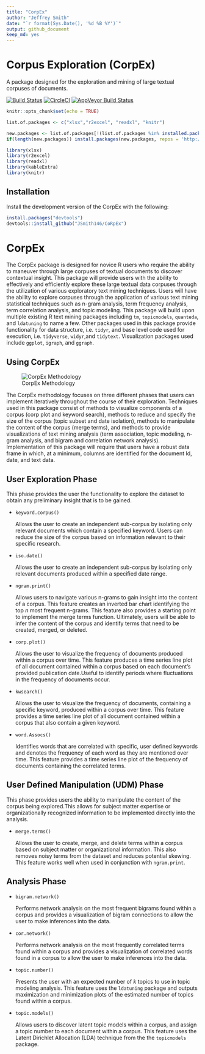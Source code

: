 ```yaml
---
title: "CorpEx"
author: "Jeffrey Smith"
date: "`r format(Sys.Date(), '%d %B %Y')`"
output: github_document
keep_md: yes
---
```

# Corpus Exploration (CorpEx)
A package designed for the exploration and mining of large textual corpuses of documents.

[![Build Status](https://travis-ci.org/JSmith146/CoRpEx.svg?branch=master)](https://travis-ci.org/JSmith146/CoRpEx)
[![CircleCI](https://circleci.com/gh/JSmith146/CoRpEx.svg?style=svg)](https://circleci.com/gh/JSmith146/CoRpEx)
[![AppVeyor Build Status](https://ci.appveyor.com/api/projects/status/github/JSmith146/CoRpEx?branch=master&svg=true)](https://ci.appveyor.com/project/JSmith146/CoRpEx)


<!--don't edit README.md go to README.Rmd instead-->
```r
knitr::opts_chunk$set(echo = TRUE)
```

```r
list.of.packages <- c("xlsx","r2excel", "readxl", "knitr")

new.packages <- list.of.packages[!(list.of.packages %in% installed.packages()[,"Package"])]
if(length(new.packages)) install.packages(new.packages, repos = 'http://cran.us.r-project.org')

library(xlsx)
library(r2excel)
library(readxl)
library(kableExtra)
library(knitr)
```


## Installation
Install the development version of the CorpEx with the following:
```r
install.packages("devtools")
devtools::install_github("JSmith146/CoRpEx")
```
# CorpEx

  The CorpEx package is designed for novice R users who require the ability to maneuver through large corpuses of textual documents to discover contextual insight. This package will provide users with the ability to effectively and efficiently explore these large textual data corpuses through the utilization of various exploratory text mining techniques. Users will have the ability to explore corpuses through the application of various text mining statistical techniques such as n-gram analysis, term frequency analysis, term correlation analysis, and topic modeling. This package will build upon multiple existing R text mining packages including `tm`, `topicmodels`, `quanteda`, and `ldatuning` to name a few. Other packages used in this package provide functionality for data structure, i.e. `tidyr`, and base level code used for execution, i.e. `tidyverse`, `widyr`,and `tidytext`. Visualization packages used include `ggplot`, `igraph`, and `ggraph`.

## Using CorpEx
![CorpEx Methodology](./static/CorpEx Methodology.png)


The CorpEx methodology focuses on three different phases that users can implement iteratively throughout the course of their exploration. Techniques used in this package consist of methods to visualize components of a corpus (corp plot and keyword search), methods to reduce and specify the size of the corpus (topic subset and date isolation), methods to manipulate the content of the corpus (merge terms), and methods to provide visualizations of text mining analysis (term association, topic modeling, n-gram analysis, and bigram and correlation network analysis). Implementation of this package will require that users have a robust data frame in which, at a minimum, columns are identified for the document Id, date, and text data.

## User Exploration Phase
  This phase provides the user the functionality to explore the dataset to obtain any preliminary insight that is to be gained. 
  
* `keyword.corpus()`

    Allows the user to create an independent sub-corpus by isolating only relevant documents which contain a specified keyword. Users can reduce the size of the corpus based on information relevant to their specific research. 
    
* `iso.date()`

    Allows the user to create an independent sub-corpus by isolating only relevant documents produced within a specified date range.
    
* `ngram.print()`

    Allows users to navigate various n-grams to gain insight into the content of a corpus. This feature creates an inverted bar chart identifying the top *n* most frequent n-grams. This feature also provides a starting point to implement the merge terms function.	Ultimately, users will be able to infer the content of the corpus and identify terms that need to be created, merged, or deleted.
    
* `corp.plot()`

    Allows the user to visualize the frequency of documents produced within a corpus over time. This feature produces a time series line plot of all document contained within a corpus based on each document's provided publication date.Useful to identify periods where fluctuations in the frequency of documents occur. 

* `kwsearch()`

    Allows the user to visualize the frequency of documents, containing a specific keyword, produced within a corpus over time.	This feature provides a time series line plot of all document contained within a corpus that also contain a given keyword.
    	
* `word.Assocs()`

    Identifies words that are correlated with specific, user defined keywords and denotes the frequency of each word as they are mentioned over time. This feature provides a time series line plot of the frequency of documents containing the correlated terms.
    
## User Defined Manipulation (UDM) Phase
  This phase provides users the ability to manipulate the content of the corpus being explored.This allows for subject matter expertise or organizationally recognized information to be implemented directly into the analysis.
  
* `merge.terms()`

    Allows the user to create, merge, and delete terms within a corpus based on subject matter or organizational information. This also removes noisy terms from the dataset and reduces potential skewing. This feature works well when used in conjunction with `ngram.print`.

## Analysis Phase

* `bigram.network()`

    Performs network analysis on the most frequent bigrams found within a corpus	and provides a visualization of bigram connections to allow the user to make inferences into the data.	
    
* `cor.network()`

    Performs network analysis on the most frequently correlated terms found within a corpus and provides a visualization of correlated words found in a corpus to allow the user to make inferences into the data.
    
* `topic.number()`

    Presents the user with an expected number of *k* topics to use in topic modeling analysis.	This feature uses the `ldatuning` package and outputs maximization and minimization plots of the estimated number of topics found within a corpus.
    
* `topic.models()`

    Allows users to discover latent topic models within a corpus, and assign a topic number to each document within a corpus. This feature uses the Latent Dirichlet Allocation (LDA) technique from the the `topicmodels` package. 
